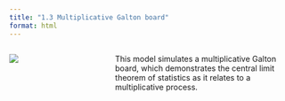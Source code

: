```yaml
---
title: "1.3 Multiplicative Galton board"
format: html
---
```


:::: {.columns}
::: {.column width=35%}
[![](1.3-galtonBoard-Multiplicative.png){style="padding-right:10px;"}](1.3-galtonBoard-Multiplicative.nlogox)
:::

::: {.column width=65%}
This model simulates a multiplicative Galton board, which demonstrates the central limit theorem of statistics as it relates to a multiplicative process.
:::
::::
